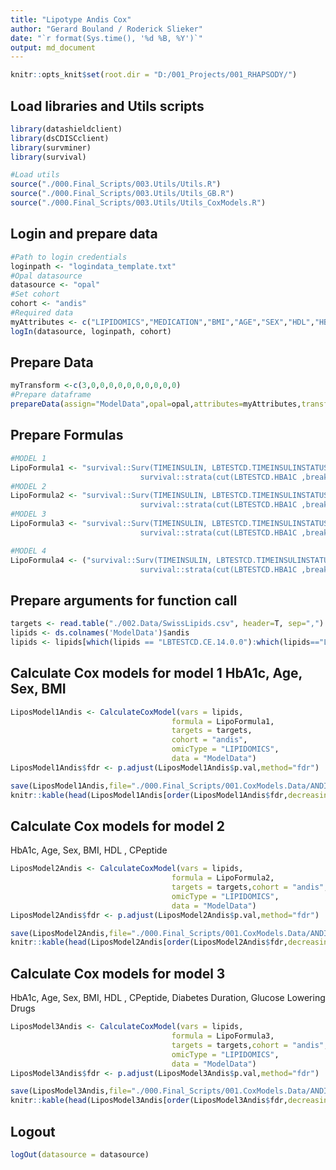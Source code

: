 ```yaml
---
title: "Lipotype Andis Cox"
author: "Gerard Bouland / Roderick Slieker"
date: "`r format(Sys.time(), '%d %B, %Y')`"
output: md_document
---
```


```r
knitr::opts_knit$set(root.dir = "D:/001_Projects/001_RHAPSODY/")
```

## Load libraries and Utils scripts
```r
library(datashieldclient)
library(dsCDISCclient)
library(survminer)
library(survival)

#Load utils
source("./000.Final_Scripts/003.Utils/Utils.R")
source("./000.Final_Scripts/003.Utils/Utils_GB.R")
source("./000.Final_Scripts/003.Utils/Utils_CoxModels.R")
```

## Login and prepare data
```r
#Path to login credentials
loginpath <- "logindata_template.txt"
#Opal datasource
datasource <- "opal"
#Set cohort
cohort <- "andis"
#Required data
myAttributes <- c("LIPIDOMICS","MEDICATION","BMI","AGE","SEX","HDL","HBA1C","CPEP","TIMETOINSULIN","TIMEINSULINSTATUS","DIABDUR")
logIn(datasource, loginpath, cohort)
```

## Prepare Data
```r
myTransform <-c(3,0,0,0,0,0,0,0,0,0,0)
#Prepare dataframe
prepareData(assign="ModelData",opal=opal,attributes=myAttributes,transformVector=myTransform)
```

## Prepare Formulas

```r
#MODEL 1 
LipoFormula1 <- "survival::Surv(TIMEINSULIN, LBTESTCD.TIMEINSULINSTATUS) ~ %s +
                             survival::strata(cut(LBTESTCD.HBA1C ,breaks=c(0,53,75,140))) + age + sex + VSTESTCD.BMI "
#MODEL 2
LipoFormula2 <- "survival::Surv(TIMEINSULIN, LBTESTCD.TIMEINSULINSTATUS) ~ %s +
                             survival::strata(cut(LBTESTCD.HBA1C ,breaks=c(0,53,75,140))) + age + sex + VSTESTCD.BMI + LBTESTCD.HDL + LBTESTCD.CPEP "
#MODEL 3
LipoFormula3 <- "survival::Surv(TIMEINSULIN, LBTESTCD.TIMEINSULINSTATUS) ~ %s +
                             survival::strata(cut(LBTESTCD.HBA1C ,breaks=c(0,53,75,140))) + age + sex + VSTESTCD.BMI + LBTESTCD.HDL + LBTESTCD.CPEP + DIABETESDURATION + glucoselowering"

#MODEL 4
LipoFormula4 <- ("survival::Surv(TIMEINSULIN, LBTESTCD.TIMEINSULINSTATUS) ~ %s +
                             survival::strata(cut(LBTESTCD.HBA1C ,breaks=c(0,53,75,140))) + age + sex + VSTESTCD.BMI + LBTESTCD.HDL + LBTESTCD.CPEP")
```

## Prepare arguments for function call
```r
targets <- read.table("./002.Data/SwissLipids.csv", header=T, sep=",")
lipids <- ds.colnames('ModelData')$andis
lipids <- lipids[which(lipids == "LBTESTCD.CE.14.0.0"):which(lipids=="LBTESTCD.TAG.58.8.0")]
```

## Calculate Cox models for model 1 HbA1c, Age, Sex, BMI

```r
LiposModel1Andis <- CalculateCoxModel(vars = lipids,
                                    formula = LipoFormula1,
                                    targets = targets,
                                    cohort = "andis",
                                    omicType = "LIPIDOMICS",
                                    data = "ModelData")
LiposModel1Andis$fdr <- p.adjust(LiposModel1Andis$p.val,method="fdr")
```


```r
save(LiposModel1Andis,file="./000.Final_Scripts/001.CoxModels.Data/ANDIS_Lipids_CoxModel_1.RData")
knitr::kable(head(LiposModel1Andis[order(LiposModel1Andis$fdr,decreasing = F),],10))
```

## Calculate Cox models for model 2
HbA1c, Age, Sex, BMI, HDL , CPeptide
```r
LiposModel2Andis <- CalculateCoxModel(vars = lipids,
                                    formula = LipoFormula2,
                                    targets = targets,cohort = "andis",
                                    omicType = "LIPIDOMICS",
                                    data = "ModelData")
LiposModel2Andis$fdr <- p.adjust(LiposModel2Andis$p.val,method="fdr")
```


```r
save(LiposModel2Andis,file="./000.Final_Scripts/001.CoxModels.Data/ANDIS_Lipids_CoxModel_2.RData")
knitr::kable(head(LiposModel2Andis[order(LiposModel2Andis$fdr,decreasing = F),],10))
```

## Calculate Cox models for model 3
HbA1c, Age, Sex, BMI, HDL , CPeptide, Diabetes Duration, Glucose Lowering Drugs
```r
LiposModel3Andis <- CalculateCoxModel(vars = lipids,
                                    formula = LipoFormula3,
                                    targets = targets,cohort = "andis",
                                    omicType = "LIPIDOMICS",
                                    data = "ModelData")
LiposModel3Andis$fdr <- p.adjust(LiposModel3Andis$p.val,method="fdr")
```


```r
save(LiposModel3Andis,file="./000.Final_Scripts/001.CoxModels.Data/ANDIS_Lipids_CoxModel_3.RData")
knitr::kable(head(LiposModel3Andis[order(LiposModel3Andis$fdr,decreasing = F),],10))
```

## Logout
```r
logOut(datasource = datasource)
```






